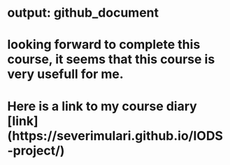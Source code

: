 # output: github_document

# looking forward to complete this course, it seems that this course is very usefull for me. 
# Here is a link to my course diary [link] (https://severimulari.github.io/IODS-project/)